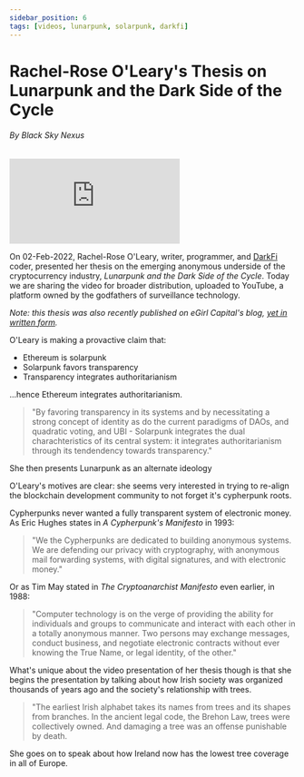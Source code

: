 ```yaml
---
sidebar_position: 6
tags: [videos, lunarpunk, solarpunk, darkfi]
---
```


# Rachel-Rose O'Leary's Thesis on Lunarpunk and the Dark Side of the Cycle

###### By Black Sky Nexus

<div class="blogvid"><iframe src="https://www.youtube.com/embed/wvmm4pELkvs" title="YouTube video player" frameborder="0" allow="accelerometer; autoplay; clipboard-write; encrypted-media; gyroscope; picture-in-picture" allowfullscreen></iframe></div>

On 02-Feb-2022, Rachel-Rose O'Leary, writer, programmer, and [DarkFi](https://dark.fi) coder, presented her thesis on the emerging anonymous underside of the cryptocurrency industry, *Lunarpunk and the Dark Side of the Cycle*. Today we are sharing the video for broader distribution, uploaded to YouTube, a platform owned by the godfathers of surveillance technology. 

*Note: this thesis was also recently published on eGirl Capital's blog, [yet in written form](https://www.egirlcapital.com/insights/107533289).*

O'Leary is making a provactive claim that: 
* Ethereum is solarpunk
* Solarpunk favors transparency
* Transparency integrates authoritarianism

...hence Ethereum integrates authoritarianism.

> "By favoring transparency in its systems and by necessitating a strong concept of identity as do the current paradigms of DAOs, and quadratic voting, and UBI - Solarpunk integrates the dual charachteristics of its central system: it integrates authoritarianism through its tendendency towards transparency."

She then presents Lunarpunk as an alternate ideology


O'Leary's motives are clear: she seems very interested in trying to re-align the blockchain development community to not forget it's cypherpunk roots.

Cypherpunks never wanted a fully transparent system of electronic money. As Eric Hughes states in *A Cypherpunk's Manifesto* in 1993:

> "We the Cypherpunks are dedicated to building anonymous systems. We are defending our privacy with cryptography, with anonymous mail forwarding systems, with digital signatures, and with electronic money."

Or as Tim May stated in *The Cryptoanarchist Manifesto* even earlier, in 1988:
> "Computer technology is on the verge of providing the ability for individuals and groups to communicate and interact with each other in a totally anonymous manner. Two persons may exchange messages, conduct business, and negotiate electronic contracts without ever knowing the True Name, or legal identity, of the other."

What's unique about the video presentation of her thesis though is that she begins the presentation by talking about how Irish society was organized thousands of years ago and the society's relationship with trees.

> "The earliest Irish alphabet takes its names from trees and its shapes from branches. In the ancient legal code, the Brehon Law, trees were collectively owned. And damaging a tree was an offense punishable by death.

She goes on to speak about how Ireland now has the lowest tree coverage in all of Europe.